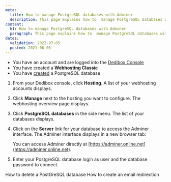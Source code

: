 ```yaml
---
meta:
  title: How to manage PostgreSQL databases with Adminer
  description: This page explains how to  manage PostgreSQL databases with Adminer
content:
  h1: How to manage PostgreSQL databases with Adminer
  paragraph: This page explains how to  manage PostgreSQL databases with Adminer
dates:
  validation: 2022-07-05
  posted: 2021-08-05
---
```


<Message type="requirement">

  - You have an account and are logged into the [Dedibox Console](https://console.online.net)
  - You have created a **Webhosting Classic**
  - You have [created](/webhosting/classic/how-to/create-postgresql-database) a PostgreSQL database

</Message>

1. From your Dedibox console, click **Hosting**. A list of your webhosting accounts displays.

2. Click **Manage** next to the hosting you want to configure. The webhosting overview page displays.

3. Click **PostgreSQL databases** in the side menu. The list of your databases displays.

4. Click on the **Server** link for your database to access the Adminer interface. The Adminer interface displays in a new browser tab: 

    <Lightbox src="scaleway_adminer.webp" alt="" />

    <Message type="note">

    You can access Adminer directly at [https://adminer.online.net](https://adminer.online.net). 

    </Message>

5. Enter your PostgreSQL database login as user and the database password to connect. 

<Navigation title="See Also">
  <PreviousButton to="/webhosting/classic/how-to/delete-postgresql-database/">How to delete a PostGreSQL database</PreviousButton>
  <NextButton to="/webhosting/classic/how-to/create-email-redirection/">How to create an email redirection</NextButton>
</Navigation> 
